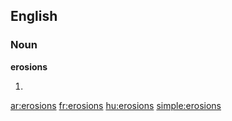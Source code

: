==English==

===Noun===
'''erosions'''

# {{plural of|erosion}}

[[ar:erosions]]
[[fr:erosions]]
[[hu:erosions]]
[[simple:erosions]]